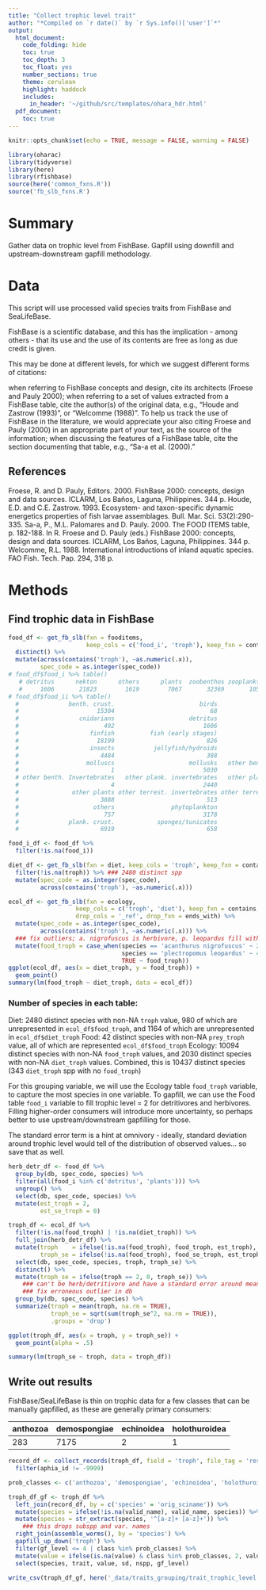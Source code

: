 ```yaml
---
title: "Collect trophic level trait"
author: "*Compiled on `r date()` by `r Sys.info()['user']`*"
output: 
  html_document:
    code_folding: hide
    toc: true
    toc_depth: 3
    toc_float: yes
    number_sections: true
    theme: cerulean
    highlight: haddock
    includes: 
      in_header: '~/github/src/templates/ohara_hdr.html'
  pdf_document:
    toc: true
---
```


``` r

knitr::opts_chunk$set(echo = TRUE, message = FALSE, warning = FALSE)

library(oharac)
library(tidyverse)
library(here)
library(rfishbase)
source(here('common_fxns.R'))
source('fb_slb_fxns.R')

```

# Summary

Gather data on trophic level from FishBase. Gapfill using downfill and upstream-downstream gapfill methodology.

# Data

This script will use processed valid species traits from FishBase and SeaLifeBase.

FishBase is a scientific database, and this has the implication - among others - that its use and the use of its contents are free as long as due credit is given.

This may be done at different levels, for which we suggest different forms of citations:

when referring to FishBase concepts and design, cite its architects (Froese and Pauly 2000);
when referring to a set of values extracted from a FishBase table, cite the author(s) of the original data, e.g., “Houde and Zastrow (1993)”, or “Welcomme (1988)”. To help us track the use of FishBase in the literature, we would appreciate your also citing Froese and Pauly (2000) in an appropriate part of your text, as the source of the information;
when discussing the features of a FishBase table, cite the section documenting that table, e.g., “Sa-a et al. (2000).”

## References

Froese, R. and D. Pauly, Editors. 2000. FishBase 2000: concepts, design and data sources. ICLARM, Los Baños, Laguna, Philippines. 344 p.
Houde, E.D. and C.E. Zastrow. 1993. Ecosystem- and taxon-specific dynamic energetics properties of fish larvae assemblages. Bull. Mar. Sci. 53(2):290-335.
Sa-a, P., M.L. Palomares and D. Pauly. 2000. The FOOD ITEMS table, p. 182-188. In R. Froese and D. Pauly (eds.) FishBase 2000: concepts, design and data sources. ICLARM, Los Baños, Laguna, Philippines. 344 p.
Welcomme, R.L. 1988. International introductions of inland aquatic species. FAO Fish. Tech. Pap. 294, 318 p.

# Methods

## Find trophic data in FishBase

```r
food_df <- get_fb_slb(fxn = fooditems, 
                      keep_cols = c('food_i', 'troph'), keep_fxn = contains) %>%
  distinct() %>%
  mutate(across(contains('troph'), ~as.numeric(.x)),
         spec_code = as.integer(spec_code))
# food_df$food_i %>% table()
   # detritus      nekton      others      plants  zoobenthos zooplankton 
   #     1606       21823        1619        7067       32369       10587
# food_df$food_ii %>% table()
  #              benth. crust.                        birds                  cephalopods 
  #                      15304                           68                         3641 
  #                 cnidarians                     detritus                  echinoderms 
  #                        492                         1606                         1053 
  #                    finfish          fish (early stages)                        herps 
  #                      18199                          826                          106 
  #                    insects           jellyfish/hydroids                      mammals 
  #                       4484                          388                          138 
  #                   molluscs                     mollusks   other benth. invertebrates 
  #                          1                         5030                         1952 
  # other benth. Invertebrates   other plank. invertebrates   other plank. Invertebrates 
  #                          4                         2440                           15 
  #               other plants other terrest. invertebrates other terrest. Invertebrates 
  #                       3888                          513                           21 
  #                     others                phytoplankton                 plank. Crust 
  #                        757                         3178                            1 
  #              plank. crust.            sponges/tunicates                        worms 
  #                       6919                          658                         3389 

food_i_df <- food_df %>%
  filter(!is.na(food_i))

```

```r
diet_df <- get_fb_slb(fxn = diet, keep_cols = 'troph', keep_fxn = contains) %>%
  filter(!is.na(troph)) %>% ### 2480 distinct spp
  mutate(spec_code = as.integer(spec_code),
         across(contains('troph'), ~as.numeric(.x)))
```

``` r
ecol_df <- get_fb_slb(fxn = ecology,
                   keep_cols = c('troph', 'diet'), keep_fxn = contains,
                   drop_cols = '_ref', drop_fxn = ends_with) %>%
  mutate(spec_code = as.integer(spec_code),
         across(contains('troph'), ~as.numeric(.x))) %>%
  ### fix outliers; a. nigrofuscus is herbivore, p. leopardus fill with diet_t_lu
  mutate(food_troph = case_when(species == 'acanthurus nigrofuscus' ~ 2,
                                species == 'plectropomus leopardus' ~ 4.66,
                                TRUE ~ food_troph))
ggplot(ecol_df, aes(x = diet_troph, y = food_troph)) +
  geom_point()
summary(lm(food_troph ~ diet_troph, data = ecol_df))

```

### Number of species in each table:

Diet: 2480 distinct species with non-NA `troph` value, 980 of which are unrepresented in `ecol_df$food_troph`, and 1164 of which are unrepresented in `ecol_df$diet_troph` Food: 42 distinct species with non-NA `prey_troph` value, all of which are represented `ecol_df$food_troph` Ecology: 10094 distinct species with non-NA `food_troph` values, and 2030 distinct species with non-NA `diet_troph` values. Combined, this is 10437 distinct species (343 `diet_troph` spp with no `food_troph`)

For this grouping variable, we will use the Ecology table `food_troph` variable, to capture the most species in one variable. To gapfill, we can use the Food table `food_i` variable to fill trophic level = 2 for detritivores and herbivores. Filling higher-order consumers will introduce more uncertainty, so perhaps better to use upstream/downstream gapfilling for those.

The standard error term is a hint at omnivory - ideally, standard deviation around trophic level would tell of the distribution of observed values… so save that as well.

```r
herb_detr_df <- food_df %>%
  group_by(db, spec_code, species) %>%
  filter(all(food_i %in% c('detritus', 'plants'))) %>%
  ungroup() %>%
  select(db, spec_code, species) %>%
  mutate(est_troph = 2, 
         est_se_troph = 0)

troph_df <- ecol_df %>%
  filter(!is.na(food_troph) | !is.na(diet_troph)) %>%
  full_join(herb_detr_df) %>%
  mutate(troph    = ifelse(!is.na(food_troph), food_troph, est_troph),
         troph_se = ifelse(!is.na(food_troph), food_se_troph, est_troph)) %>%
  select(db, spec_code, species, troph, troph_se) %>%
  distinct() %>%
  mutate(troph_se = ifelse(troph == 2, 0, troph_se)) %>%
    ### can't be herb/detritivore and have a standard error around mean - 
    ### fix erroneous outlier in db
  group_by(db, spec_code, species) %>%
  summarize(troph = mean(troph, na.rm = TRUE),
            troph_se = sqrt(sum(troph_se^2, na.rm = TRUE)),
            .groups = 'drop')

ggplot(troph_df, aes(x = troph, y = troph_se)) +
  geom_point(alpha = .5)

summary(lm(troph_se ~ troph, data = troph_df))

```


## Write out results

FishBase/SeaLifeBase is thin on trophic data for a few classes that can be manually gapfilled, as these are generally primary consumers:

| anthozoa  | demospongiae | echinoidea | holothuroidea |
| --------  | ------------ | ---------- | ------------- |
|    283    |     7175     |      2     |       1       |
          
        
```r

record_df <- collect_records(troph_df, field = 'troph', file_tag = 'resolve_names_fb_troph') %>%
  filter(aphia_id != -9999)

prob_classes <- c('anthozoa', 'demospongiae', 'echinoidea', 'holothuroidea')

troph_df_gf <- troph_df %>%
  left_join(record_df, by = c('species' = 'orig_sciname')) %>%
  mutate(species = ifelse(!is.na(valid_name), valid_name, species)) %>%
  mutate(species = str_extract(species, '^[a-z]+ [a-z]+')) %>%
    ### this drops subspp and var. names
  right_join(assemble_worms(), by = 'species') %>%
  gapfill_up_down('troph') %>%
  filter(gf_level <= 4 | class %in% prob_classes) %>%
  mutate(value = ifelse(is.na(value) & class %in% prob_classes, 2, value)) %>%
  select(species, trait, value, sd, nspp, gf_level)

write_csv(troph_df_gf, here('_data/traits_grouping/trait_trophic_level.csv'))

```

